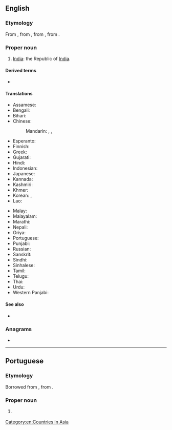 ==English==

===Etymology===
From {{bor|en|hi|भारत}}, from {{der|en|sa|भारत|भारतम्|tr=bhāratáṃ}}, from {{der|en|sa|भारत|tr=bhāratá||descended from emperor [[Bharata]]}}, from {{m|sa|भरत|tr=bharatá||to be maintained}}.

===Proper noun===
{{en-proper noun}}

# {{senseid|en|Q668}}[[India]]: the Republic of [[India]].

====Derived terms====
* {{l|en|Bharati braille}}

====Translations====
{{trans-top|id=Q668|an alternative name of India}}
* Assamese: {{t|as|ভাৰত|sc=Beng}}
* Bengali: {{t+|bn|ভারত|sc=Beng}}
* Bihari: {{t|bh|भारत|tr=bhārat|sc=Deva}}
* Chinese:
*: Mandarin: {{qualifier|rare}} {{t|cmn|婆羅多|sc=Hani}}, {{t|cmn|婆罗多|tr=Póluóduō|sc=Hani}}, {{t|cmn|巴拉特|tr=Bālātè|sc=Hani}}
* Esperanto: {{t+|eo|Barato}}
* Finnish: {{t|fi|Bharat}} {{qualifier|rare}}
* Greek: {{t|el|Μπαράτ|sc=Grek}}
* Gujarati: {{t+|gu|ભારત|sc=Gujr}}
* Hindi: {{t+|hi|भारत|m}}
* Indonesian: {{t+|id|Barat}}
* Japanese: {{t|ja|バーラタ|tr=Bārata}} {{qualifier|rare}}
* Kannada: {{t+|kn|ಭಾರತ|sc=Knda}}
* Kashmiri: {{t|ks|بارَت}}
* Khmer: {{t|km|ភារតៈ|tr=pʰierata’|sc=Khmr}}
* Korean: {{t|ko|^바라트|sc=Kore}} {{qualifier|rare}}, {{t|ko|^바랏|sc=Kore}}
* Lao: {{t|lo|ພະຣະຕະວັດ}}
{{trans-mid}}
* Malay: {{t|ms|Barat}}
* Malayalam: {{t+|ml|ഭാരതം|sc=Mlym}}
* Marathi: {{t|mr|भारत|sc=Deva}}
* Nepali: {{t+|ne|भारत|sc=Deva}}
* Oriya: {{t+|or|ଭାରତ|sc=Orya}}
* Portuguese: {{t+|pt|Bharat|m}}
* Punjabi: {{t|pa|ਭਾਰਤ|sc=Guru}}
* Russian: {{t+|ru|Бха́ра́т|m}} {{qualifier|rare}}
* Sanskrit: {{t+|sa|भारतम्}}
* Sindhi: {{t|sd|ڀارت|tr=bharatu|sc=sd-Arab}}
* Sinhalese: {{t|si|භාරත්|sc=Sinh}}
* Tamil: {{t|ta|பாரத்|sc=Taml}}
* Telugu: {{t+|te|భారత|sc=Telu}}
* Thai: {{t+|th|ภารต|tr=phaarot}}
* Urdu: {{t+|ur|بھارت|m|tr=bhārat}}
* Western Panjabi: {{t|pnb|بھارت}}
{{trans-bottom}}

{{trans-see|India}}

====See also====
* {{l|en|Bharatiya}}

===Anagrams===
* {{anagrams|en|a=aabhrt|bharta}}

[[Category:en:Countries in Asia]]

----

==Portuguese==

===Etymology===
Borrowed from {{bor|pt|hi|भारत}}, from {{der|pt|sa|भारतम्}}.

===Proper noun===
{{pt-proper noun|m}}

# {{l|en|Bharat}} {{gloss|poetic name of India}}